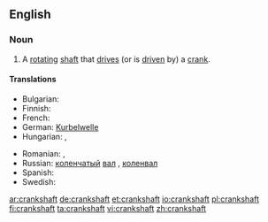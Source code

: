 ==English==

===Noun===
{{en-noun}}

# A [[rotating]] [[shaft]] that [[drive]]s (or is [[driven]] by) a [[crank]].

====Translations====
{{trans-top|a rotating shaft that drives a crank}}
* Bulgarian: {{t|bg|колянов вал|m|sc=Cyrl}}
* Finnish: {{t+|fi|kampiakseli}}
* French: {{t+|fr|vilebrequin}}
* German: [[Kurbelwelle]] {{f}}
* Hungarian: {{t|hu|főtengely}}, {{t|hu|forgattyústengely}}
{{trans-mid}}
* Romanian: {{t|ro|arbore cotit|m}},  {{t|ro|vilbrochen|n}}
* Russian: [[коленчатый]] [[вал]] {{m}}, [[коленвал]] {{m}}
* Spanish: {{t-|es|cigüeñal}}
* Swedish: {{t-|sv|vevaxel|c}}
{{trans-bottom}}

[[ar:crankshaft]]
[[de:crankshaft]]
[[et:crankshaft]]
[[io:crankshaft]]
[[pl:crankshaft]]
[[fi:crankshaft]]
[[ta:crankshaft]]
[[vi:crankshaft]]
[[zh:crankshaft]]